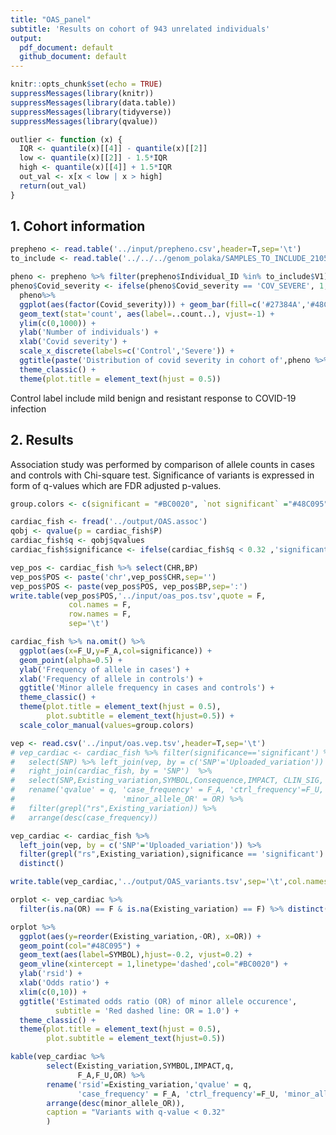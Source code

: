 ```yaml
---
title: "OAS_panel"
subtitle: 'Results on cohort of 943 unrelated individuals'
output: 
  pdf_document: default
  github_document: default
---
```


```r
knitr::opts_chunk$set(echo = TRUE)
suppressMessages(library(knitr))
suppressMessages(library(data.table))
suppressMessages(library(tidyverse))
suppressMessages(library(qvalue))

outlier <- function (x) {
  IQR <- quantile(x)[[4]] - quantile(x)[[2]]
  low <- quantile(x)[[2]] - 1.5*IQR
  high <- quantile(x)[[4]] + 1.5*IQR
  out_val <- x[x < low | x > high]
  return(out_val)
}
```

## 1. Cohort information

```r
prepheno <- read.table('../input/prepheno.csv',header=T,sep='\t')
to_include <- read.table('../../../genom_polaka/SAMPLES_TO_INCLUDE_210519.txt',sep='\t')

pheno <- prepheno %>% filter(prepheno$Individual_ID %in% to_include$V1)
pheno$Covid_severity <- ifelse(pheno$Covid_severity == 'COV_SEVERE', 1,0) 
  pheno%>%
  ggplot(aes(factor(Covid_severity))) + geom_bar(fill=c('#27384A','#48C095'),width=0.5) +
  geom_text(stat='count', aes(label=..count..), vjust=-1) + 
  ylim(c(0,1000)) + 
  ylab('Number of individuals') +
  xlab('Covid severity') +
  scale_x_discrete(labels=c('Control','Severe')) + 
  ggtitle(paste('Distribution of covid severity in cohort of',pheno %>% nrow(), 'individuals',sep = ' ')) +
  theme_classic() +  
  theme(plot.title = element_text(hjust = 0.5))
```

Control label include mild benign and resistant response to COVID-19 infection

\newpage
## 2. Results

Association study was performed by comparison of allele counts in cases 
and controls with Chi-square test. Significance of variants is expressed in form of q-values 
which are FDR adjusted p-values.


```r
group.colors <- c(significant = "#BC0020", `not significant` ="#48C095")

cardiac_fish <- fread('../output/OAS.assoc') 
qobj <- qvalue(p = cardiac_fish$P)
cardiac_fish$q <- qobj$qvalues
cardiac_fish$significance <- ifelse(cardiac_fish$q < 0.32 ,'significant','not significant') 

vep_pos <- cardiac_fish %>% select(CHR,BP)
vep_pos$POS <- paste('chr',vep_pos$CHR,sep='')
vep_pos$POS <- paste(vep_pos$POS, vep_pos$BP,sep=':')
write.table(vep_pos$POS,'../input/oas_pos.tsv',quote = F,
             col.names = F,
             row.names = F,
             sep='\t')

cardiac_fish %>% na.omit() %>%
  ggplot(aes(x=F_U,y=F_A,col=significance)) +
  geom_point(alpha=0.5) +
  ylab('Frequency of allele in cases') +
  xlab('Frequency of allele in controls') +
  ggtitle('Minor allele frequency in cases and controls') +
  theme_classic() +
  theme(plot.title = element_text(hjust = 0.5),
        plot.subtitle = element_text(hjust=0.5)) +
  scale_color_manual(values=group.colors)


```





```r
vep <- read.csv('../input/oas.vep.tsv',header=T,sep='\t')
# vep_cardiac <- cardiac_fish %>% filter(significance=='significant') %>%
#   select(SNP) %>% left_join(vep, by = c('SNP'='Uploaded_variation')) %>%
#   right_join(cardiac_fish, by = 'SNP')  %>%
#   select(SNP,Existing_variation,SYMBOL,Consequence,IMPACT, CLIN_SIG, q,F_A,F_U,OR) %>% 
#   rename('qvalue' = q, 'case_frequency' = F_A, 'ctrl_frequency'=F_U, 
#                        'minor_allele_OR' = OR) %>% 
#   filter(grepl("rs",Existing_variation)) %>%
#   arrange(desc(case_frequency))  

vep_cardiac <- cardiac_fish %>%
  left_join(vep, by = c('SNP'='Uploaded_variation')) %>%
  filter(grepl("rs",Existing_variation),significance == 'significant') %>%
  distinct()

write.table(vep_cardiac,'../output/OAS_variants.tsv',sep='\t',col.names = T,row.names = F,quote = F)


```



```r
orplot <- vep_cardiac %>%
  filter(is.na(OR) == F & is.na(Existing_variation) == F) %>% distinct()

orplot %>%
  ggplot(aes(y=reorder(Existing_variation,-OR), x=OR)) +
  geom_point(col="#48C095") +
  geom_text(aes(label=SYMBOL),hjust=-0.2, vjust=0.2) +
  geom_vline(xintercept = 1,linetype='dashed',col="#BC0020") +
  ylab('rsid') +
  xlab('Odds ratio') +
  xlim(c(0,10)) +
  ggtitle('Estimated odds ratio (OR) of minor allele occurence',
          subtitle = 'Red dashed line: OR = 1.0') +
  theme_classic() +
  theme(plot.title = element_text(hjust = 0.5),
        plot.subtitle = element_text(hjust=0.5))


```

\newpage

```r
kable(vep_cardiac %>% 
        select(Existing_variation,SYMBOL,IMPACT,q,
               F_A,F_U,OR) %>%
        rename('rsid'=Existing_variation,'qvalue' = q, 
               'case_frequency' = F_A, 'ctrl_frequency'=F_U, 'minor_allele_OR' = OR) %>%
        arrange(desc(minor_allele_OR)),
        caption = "Variants with q-value < 0.32"
        )

```

